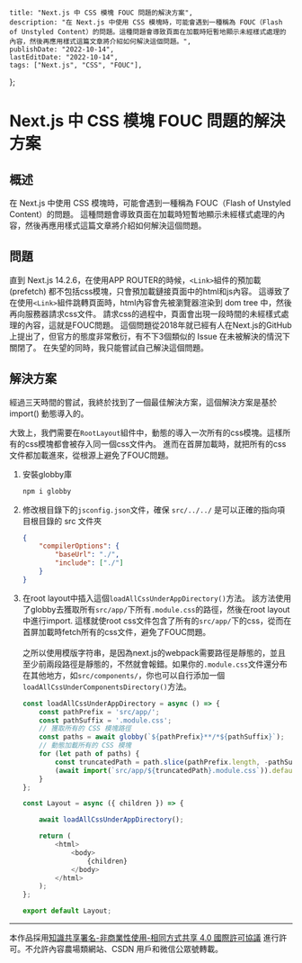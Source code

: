     title: "Next.js 中 CSS 模塊 FOUC 問題的解決方案",
    description: "在 Next.js 中使用 CSS 模塊時，可能會遇到一種稱為 FOUC（Flash of Unstyled Content）的問題。這種問題會導致頁面在加載時短暫地顯示未經樣式處理的內容，然後再應用樣式這篇文章將介紹如何解決這個問題。",
    publishDate: "2022-10-14",
    lastEditDate: "2022-10-14",
    tags: ["Next.js", "CSS", "FOUC"],
};


# Next.js 中 CSS 模塊 FOUC 問題的解決方案

## 概述

在 Next.js 中使用 CSS 模塊時，可能會遇到一種稱為 FOUC（Flash of Unstyled Content）的問題。
這種問題會導致頁面在加載時短暫地顯示未經樣式處理的內容，然後再應用樣式這篇文章將介紹如何解決這個問題。

## 問題

直到 Next.js 14.2.6，在使用APP ROUTER的時候，`<Link>`組件的預加載 (prefetch) 都不包括css模塊，只會預加載鏈接頁面中的html和js內容。
這導致了在使用`<Link>`組件跳轉頁面時，html內容會先被瀏覽器渲染到 dom tree 中，然後再向服務器請求css文件。
請求css的過程中，頁面會出現一段時間的未經樣式處理的內容，這就是FOUC問題。
這個問題從2018年就已經有人在Next.js的GitHub上提出了，但官方的態度非常敷衍，有不下3個類似的 Issue 在未被解決的情況下關閉了。
在失望的同時，我只能嘗試自己解決這個問題。

## 解決方案

經過三天時間的嘗試，我終於找到了一個最佳解決方案，這個解決方案是基於 import() 動態導入的。

大致上，我們需要在`RootLayout`組件中，動態的導入一次所有的css模塊。這樣所有的css模塊都會被存入同一個css文件內。
進而在首屏加載時，就把所有的css文件都加載進來，從根源上避免了FOUC問題。

1. 安裝globby庫
     ```bash
     npm i globby
    ```

2. 修改根目錄下的`jsconfig.json`文件，確保 `src/../../` 是可以正確的指向項目根目錄的 src 文件夾
     ```json
     {
         "compilerOptions": {
             "baseUrl": "./",
             "include": ["./"]
         }
     }
    ```

3. 在root layout中插入這個`loadAllCssUnderAppDirectory()`方法。
該方法使用了globby去獲取所有`src/app/`下所有`.module.css`的路徑，然後在root layout中進行import.
這樣就使root css文件包含了所有的`src/app/`下的css，從而在首屏加載時fetch所有的css文件，避免了FOUC問題。
\
\
之所以使用模版字符串，是因為next.js的webpack需要路徑是靜態的，並且至少前兩段路徑是靜態的，不然就會報錯。如果你的`.module.css`文件還分布在其他地方，如`src/components/`，你也可以自行添加一個`loadAllCssUnderComponentsDirectory()`方法。
     ```javascript
     const loadAllCssUnderAppDirectory = async () => {
         const pathPrefix = 'src/app/';
         const pathSuffix = '.module.css';
         // 獲取所有的 CSS 模塊路徑
         const paths = await globby(`${pathPrefix}**/*${pathSuffix}`);
         // 動態加載所有的 CSS 模塊
         for (let path of paths) {
             const truncatedPath = path.slice(pathPrefix.length, -pathSuffix.length);
             (await import(`src/app/${truncatedPath}.module.css`)).default;
         }
     };

     const Layout = async ({ children }) => {

         await loadAllCssUnderAppDirectory();

         return (
             <html>
                 <body>
                     {children}
                 </body>
             </html>
         );
     };

     export default Layout;
    ```

***

本作品採用[知識共享署名-非商業性使用-相同方式共享 4.0 國際許可協議](https://creativecommons.org/licenses/by-nc-sa/4.0/deed.en)
進行許可。不允許內容農場類網站、CSDN 用戶和微信公眾號轉載。
